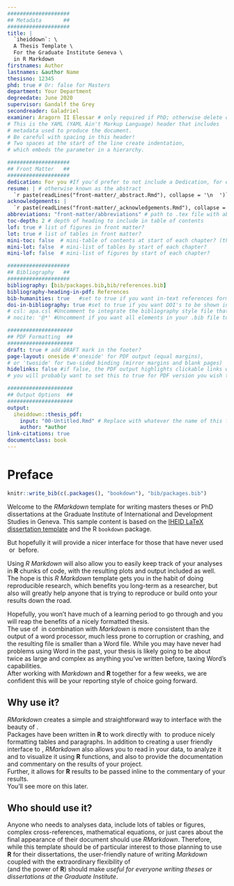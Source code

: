 ```yaml
---
####################
## Metadata       ##
####################
title: |
  `iheiddown`: \
  A Thesis Template \
  For the Graduate Institute Geneva \
  in R Markdown
firstnames: Author
lastnames: &author Name
thesisno: 12345
phd: true # Or: false for Masters
department: Your Department
degreedate: June 2020
supervisor: Gandalf the Grey
secondreader: Galadriel
examiner: Aragorn II Elessar # only required if PhD; otherwise delete or comment out
# This is the YAML (YAML Ain't Markup Language) header that includes 
# metadata used to produce the document. 
# Be careful with spacing in this header!
# Two spaces at the start of the line create indentation,
# which embeds the parameter in a hierarchy.

####################
## Front Matter   ##
####################
dedication: For you #If you'd prefer to not include a Dedication, for example, simply delete the section entirely, or silence them (add # before each line). 
resume: | # otherwise known as the abstract
  `r paste(readLines("front-matter/_abstract.Rmd"), collapse = '\n  ')`
acknowledgements: |
  `r paste(readLines("front-matter/_acknowledgements.Rmd"), collapse = '\n  ')`
abbreviations: "front-matter/abbreviations" # path to .tex file with abbreviations
toc-depth: 2 # depth of heading to include in table of contents
lof: true # list of figures in front matter?
lot: true # list of tables in front matter?
mini-toc: false  # mini-table of contents at start of each chapter? (this just prepares it; you must also add \minitoc after the chapter titles)
mini-lot: false  # mini-list of tables by start of each chapter?
mini-lof: false  # mini-list of figures by start of each chapter?

####################
## Bibliography   ##
####################
bibliography: [bib/packages.bib,bib/references.bib]
bibliography-heading-in-pdf: References
bib-humanities: true   #set to true if you want in-text references formatted as author-year
doi-in-bibliography: true #set to true if you want DOI's to be shown in the bibliography
# csl: apa.csl #Uncomment to integrate the bibliography style file that you have put in the root folder of your thesis. Search the Zotero Stlye Repository for the required citation style (https://www.zotero.org/styles).
# nocite: '@*' #Uncomment if you want all elements in your .bib file to appear in your bibliography.

#####################
## PDF Formatting  ##
#####################
draft: true # add DRAFT mark in the footer?
page-layout: oneside #'oneside' for PDF output (equal margins), 
# or 'twoside' for two-sided binding (mirror margins and blank pages) 
hidelinks: false #if false, the PDF output highlights clickable links with a colored border 
# you will probably want to set this to true for PDF version you wish to physically print

#####################
## Output Options  ##
#####################
output:
  iheiddown::thesis_pdf:
    input: "00-Untitled.Rmd" # Replace with whatever the name of this file is, e.g. "mythesis.Rmd"
    author: *author
link-citations: true
documentclass: book
---
```


# Preface {.unnumbered}

<!-- 
The {.unnumbered} option here means that the introduction will be 
"Chapter 0." You can also use {-} for no numbers on chapters.
-->

```r
knitr::write_bib(c(.packages(), "bookdown"), "bib/packages.bib")
```

<!-- This chunk creates automatically a .bib file to cite the loaded packages in the bibliography. Do not forget to uncomment "nocite: '@*'" in the header if you want all packages to be cited even if you did not mention them in the body of the text.-->

Welcome to the *RMarkdown* template for writing masters theses or PhD dissertations 
at the Graduate Institute of International and Development Studies in Geneva. 
This sample content is based on the [IHEID  LaTeX dissertation template](https://github.com/jhollway/iheidmytex) and the R `bookdown` package.

But hopefully it will provide a nicer interface for those that have never used \TeX\ or \LaTeX\ before.

Using _R Markdown_ will also allow you to easily keep track of your analyses in **R** chunks of code, 
with the resulting plots and output included as well.  
The hope is this _R Markdown_ template gets you in the habit of doing reproducible research, 
which benefits you long-term as a researcher, 
but also will greatly help anyone that is trying to reproduce or build onto your results down the road.

Hopefully, you won't have much of a learning period to go through and you will reap the benefits of a nicely formatted thesis.  
The use of \LaTeX\ in combination with _Markdown_ is more consistent than the output of a word processor, 
much less prone to corruption or crashing, 
and the resulting file is smaller than a Word file. 
While you may have never had problems using Word in the past, 
your thesis is likely going to be about twice as large and complex as anything you've written before, taxing Word's capabilities.  
After working with _Markdown_ and **R** together for a few weeks, 
we are confident this will be your reporting style of choice going forward.

## Why use it? {-}

_RMarkdown_ creates a simple and straightforward way to interface with the beauty of \LaTeX\.  
Packages have been written in **R** to work directly with \LaTeX\ to produce nicely formatting tables and paragraphs. 
In addition to creating a user friendly interface to \LaTeX\, _RMarkdown_ also allows you to read in your data, to analyze it and to visualize it using **R** functions, and also to provide the documentation and commentary on the results of your project.  
Further, it allows for **R** results to be passed inline to the commentary of your results.  
You'll see more on this later.  

## Who should use it? {-}

Anyone who needs to analyses data, include lots of tables or figures, complex cross-references, mathematical equations,
or just cares about the final appearance of their document should use *RMarkdown*.
Therefore, while this template should be of particular interest to those planning to use **R** for their dissertations,
the user-friendly nature of writing _Markdown_ 
coupled with the extraordinary flexibility of \LaTeX\
(and the power of **R**)
should make *useful for everyone writing theses or dissertations at the Graduate Institute*.
